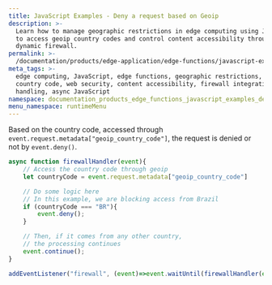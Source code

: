 ```yaml
---
title: JavaScript Examples - Deny a request based on Geoip
description: >-
  Learn how to manage geographic restrictions in edge computing using JavaScript
  to access geoip country codes and control content accessibility through a
  dynamic firewall.
permalink: >-
  /documentation/products/edge-application/edge-functions/javascript-examples/deny-request
meta_tags: >-
  edge computing, JavaScript, edge functions, geographic restrictions, geoip
  country code, web security, content accessibility, firewall integration, event
  handling, async JavaScript
namespace: documentation_products_edge_functions_javascript_examples_deny_request
menu_namespace: runtimeMenu
---
```


Based on the country code, accessed through `event.request.metadata["geoip_country_code"]`, the request is denied or not by `event.deny()`.

```js
async function firewallHandler(event){
    // Access the country code through geoip
    let countryCode = event.request.metadata["geoip_country_code"]

    // Do some logic here
    // In this example, we are blocking access from Brazil
    if (countryCode === "BR"){
        event.deny();
    }

    // Then, if it comes from any other country,
    // the processing continues
    event.continue();
}

addEventListener("firewall", (event)=>event.waitUntil(firewallHandler(event)));
```




